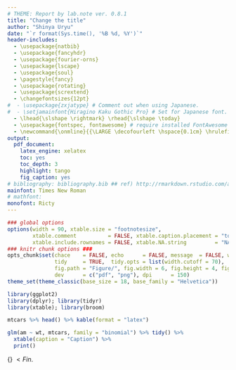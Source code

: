 ```yaml
---
# THEME: Report by lab.note ver. 0.8.1
title: "Change the title"
author: "Shinya Uryu"
date: "`r format(Sys.time(), '%B %d, %Y')`"
header-includes:
  - \usepackage{natbib}
  - \usepackage{fancyhdr}
  - \usepackage{fourier-orns}
  - \usepackage{lscape}
  - \usepackage{soul}
  - \pagestyle{fancy}
  - \usepackage{rotating}
  - \usepackage{scrextend}
  - \changefontsizes{12pt}
#  - \usepackage{zxjatype} # Comment out when using Japanese.
#  - \setjamainfont{Hiragino Kaku Gothic Pro} # Set for Japanese font.
  - \lhead{\slshape \rightmark} \rhead{\slshape \today}
  - \usepackage{fontspec, fontawesome} # require installed FontAwesome
  - \newcommand{\onmline}{{\LARGE \decofourleft \hspace{0.1cm} \hrulefill\hspace{0.2cm} \floweroneleft \floweroneright \hspace{0.2cm} \hrulefill \hspace{0.1cm} \decofourright}}
output:
  pdf_document:
    latex_engine: xelatex
    toc: yes
    toc_depth: 3
    highlight: tango
    fig_caption: yes
# bibliography: bibliography.bib ## ref) http://rmarkdown.rstudio.com/authoring_bibliographies_and_citations.html
mainfont: Times New Roman
# mathfont:
monofont: Ricty
---
```

\onmline

```r
### global options
options(width = 90, xtable.size = "footnotesize",
        xtable.comment          = FALSE, xtable.caption.placement = "top",
        xtable.include.rownames = FALSE, xtable.NA.string         = "NA")
### knitr chunk options ###
opts_chunk$set(chace    = FALSE, echo      = FALSE, message  = FALSE, warning   =  FALSE,
               tidy     = TRUE,  tidy.opts = list(width.cutoff = 70),
               fig.path = "Figure/", fig.width = 6, fig.height = 4, fig.retina = 1,
               dev      = c("pdf", "png"), dpi      = 150)
theme_set(theme_classic(base_size = 18, base_family = "Helvetica"))
```

```r
library(ggplot2)
library(dplyr); library(tidyr)
library(xtable); library(broom)
```

\hl{\faStarEmpty highlight \faStar}

```r
mtcars %>% head() %>% kable(format = "latex")
```

```r
glm(am ~ wt, mtcars, family = "binomial") %>% tidy() %>%
  xtable(caption = "Caption") %>%
  print()
```

\flushright{Enjoy \faCoffee}

\hrulefill\hspace{0.2cm} {\LARGE \grimace} $< Fin.$ \hspace{0.2cm} \hrulefill
